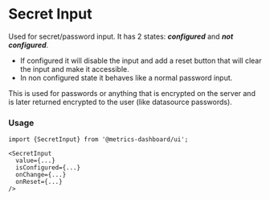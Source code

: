 
# Secret Input

Used for secret/password input. It has 2 states: **_configured_** and **_not configured_**.

- If configured it will disable the input and add a reset button that will
  clear the input and make it accessible.
- In non configured state it behaves like a normal password input.

This is used for passwords or anything that is encrypted on the server and is
later returned encrypted to the user (like datasource passwords).

### Usage

```tsx
import {SecretInput} from '@metrics-dashboard/ui';

<SecretInput
  value={...}
  isConfigured={...}
  onChange={...}
  onReset={...}
/>
```

<ArgTypes of={SecretInput} />
